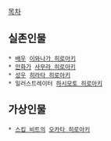 [[목차]] 

== 실존인물 ==
 * [[배우]] [[이와나가 히로아키]]
 * [[만화가]] [[사무라 히로아키]]
 * [[성우]] [[히라타 히로아키]]
 * 일러스트레이터 [[하시모토 히로아키]]

== 가상인물 ==
 * [[스킵 비트]]의 [[오카타 히로아키]]
 
